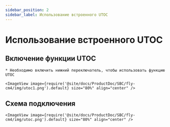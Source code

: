 ```yaml
---
sidebar_position: 2
sidebar_label: Использование встроенного UTOC
---
```




# Использование встроенного UTOC

## Включение функции UTOC

    * Необходимо включить нижний переключатель, чтобы использовать функцию UTOC

    <ImageView image={require('@site/docs/ProductDoc/SBC/fly-cm4/img/utoc1.png').default} size="80%" align="center" />

## Схема подключения

    <ImageView image={require('@site/docs/ProductDoc/SBC/fly-cm4/img/utoc.png').default} size="80%" align="center" />